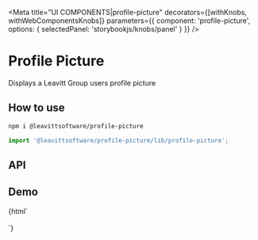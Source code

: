 

<Meta
  title="UI COMPONENTS|profile-picture"
  decorators={[withKnobs, withWebComponentsKnobs]}
  parameters={{ component: 'profile-picture', options: { selectedPanel: 'storybookjs/knobs/panel' } }}
/>

# Profile Picture

Displays a Leavitt Group users profile picture

## How to use

```bash
npm i @leavittsoftware/profile-picture
```

```js
import '@leavittsoftware/profile-picture/lib/profile-picture';
```

## API

<Props of="profile-picture" />

## Demo

<Preview withToolbar>
  <Story name="Docs" height="400px">
    {html`
      <profile-picture size="64" personId="771130" shape="square"> </profile-picture>
      <br />
      <br />
      <profile-picture size="128" personId="11056" shape="circle"> </profile-picture>
    `}
  </Story>
</Preview>
